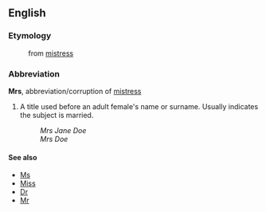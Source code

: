 ==English==
===Etymology===
: from [[mistress]]
===Abbreviation===
'''Mrs''', abbreviation/corruption of [[mistress]]
# A title used before an adult female's name or surname. Usually indicates the subject is married.
#:''Mrs Jane Doe''
#:''Mrs Doe''

====See also====
*[[Ms]]
*[[Miss]]
*[[Dr]]
*[[Mr]]